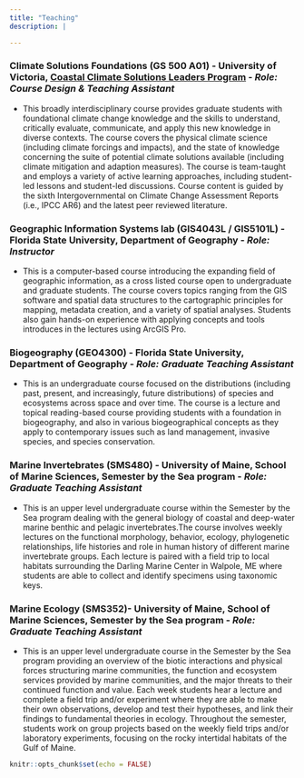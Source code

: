 ```yaml
---
title: "Teaching"
description: |

---
```


### Climate Solutions Foundations  (GS 500 A01) - University of Victoria, [Coastal Climate Solutions Leaders Program](https://coastalclimatesolutionsleaders.org/) - *Role: Course Design & Teaching Assistant*
- This broadly interdisciplinary course provides graduate students with foundational climate change knowledge and the skills to understand, critically evaluate, communicate, and apply this new knowledge in diverse contexts. The course covers the physical climate science (including climate forcings and impacts), and the state of knowledge concerning the suite of potential climate solutions available (including climate mitigation and adaption measures). The course is team-taught and employs a variety of active learning approaches, including student-led lessons and student-led discussions. Course content is guided by the sixth Intergovernmental on Climate Change Assessment Reports (i.e., IPCC AR6) and the latest peer reviewed literature.


### Geographic Information Systems lab (GIS4043L / GIS5101L) - Florida State University, Department of Geography - *Role: Instructor*
- This is a computer-based course introducing the expanding field of geographic information, as a cross listed course open to undergraduate and graduate students. The course covers topics ranging from the GIS software and spatial data structures to the cartographic principles for mapping, metadata creation, and a variety of spatial analyses. Students also gain hands-on experience with  applying concepts and tools introduces in the lectures using ArcGIS Pro. 


### Biogeography (GEO4300) - Florida State University, Department of Geography - *Role: Graduate Teaching Assistant*
- This is an undergraduate course focused on the distributions (including past, present, and increasingly, future distributions) of species and ecosystems across space and over time.  The course is a lecture and topical reading-based course providing students with a foundation in biogeography, and also in various biogeographical concepts as they apply to contemporary issues such as land management, invasive species, and species conservation. 

### Marine Invertebrates (SMS480) - University of Maine, School of Marine Sciences, Semester by the Sea program - *Role: Graduate Teaching Assistant*
- This is an upper level undergraduate course within the Semester by the Sea program dealing with the general biology of coastal and deep-water marine benthic and pelagic invertebrates.The course involves weekly lectures on the functional morphology, behavior, ecology, phylogenetic relationships, life histories and role in human history of different marine invertebrate groups. Each lecture is paired with a field trip to local habitats surrounding the Darling Marine Center in Walpole, ME where students are able to collect and identify specimens using taxonomic keys. 

### Marine Ecology (SMS352)- University of Maine, School of Marine Sciences, Semester by the Sea program - *Role: Graduate Teaching Assistant*
- This is an upper level undergraduate course in the Semester by the Sea program providing an overview of the biotic interactions and physical forces structuring marine communities, the function and ecosystem services provided by marine communities, and the major threats to their continued function and value. Each week students hear a lecture and complete a field trip and/or experiment where they are able to make their own observations, develop and test their hypotheses, and link their findings to fundamental theories in ecology. Throughout the semester, students work on group projects based on the weekly field trips and/or laboratory experiments, focusing on the rocky intertidal habitats of the Gulf of Maine. 


```r
knitr::opts_chunk$set(echo = FALSE)
```

